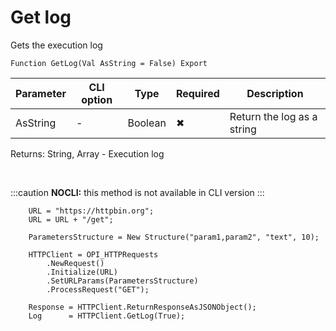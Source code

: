 ﻿---
sidebar_position: 7
description: Get log  and other functions to work with HTTP-client in the Open Integration Package, a free open-source integration library for 1C:Enterprise 8, OneScript and CLI
keywords: [1C, 1С, 1С:Enterprise, 1С:Enterprise 8.3, API, Integration, Services, Exchange, OneScript, CLI, HTTP-client]
---


# Get log 
 Gets the execution log



`Function GetLog(Val AsString = False) Export`

  | Parameter | CLI option | Type | Required | Description |
  |-|-|-|-|-|
  | AsString | - | Boolean | &#x2716; | Return the log as a string |

  
  Returns:  String, Array - Execution log

<br/>


:::caution
**NOCLI:** this method is not available in CLI version
:::
<br/>



```bsl title="1C:Enterprise/OneScript code example"
    URL = "https://httpbin.org";
    URL = URL + "/get";

    ParametersStructure = New Structure("param1,param2", "text", 10);

    HTTPClient = OPI_HTTPRequests
        .NewRequest()
        .Initialize(URL)
        .SetURLParams(ParametersStructure)
        .ProcessRequest("GET");

    Response = HTTPClient.ReturnResponseAsJSONObject();
    Log      = HTTPClient.GetLog(True);
```
 




